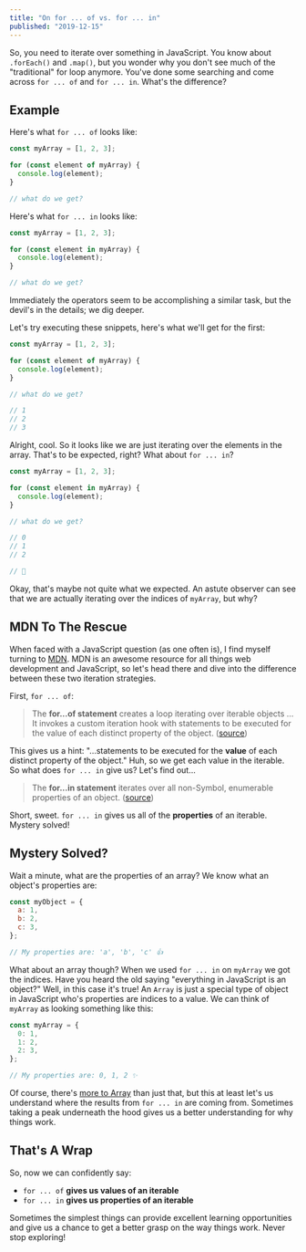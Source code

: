 ```yaml
---
title: "On for ... of vs. for ... in"
published: "2019-12-15"
---
```


So, you need to iterate over something in JavaScript. You know about `.forEach()` and `.map()`, but you wonder why you don't see much of the "traditional" for loop anymore. You've done some searching and come across `for ... of` and `for ... in`. What's the difference?

## Example

Here's what `for ... of` looks like:

```jsx
const myArray = [1, 2, 3];

for (const element of myArray) {
  console.log(element);
}

// what do we get?
```

Here's what `for ... in` looks like:

```jsx
const myArray = [1, 2, 3];

for (const element in myArray) {
  console.log(element);
}

// what do we get?
```

Immediately the operators seem to be accomplishing a similar task, but the devil's in the details; we dig deeper.

Let's try executing these snippets, here's what we'll get for the first:

```jsx
const myArray = [1, 2, 3];

for (const element of myArray) {
  console.log(element);
}

// what do we get?

// 1
// 2
// 3
```

Alright, cool. So it looks like we are just iterating over the elements in the array. That's to be expected, right? What about `for ... in`?

```jsx
const myArray = [1, 2, 3];

for (const element in myArray) {
  console.log(element);
}

// what do we get?

// 0
// 1
// 2

// 🤔
```

Okay, that's maybe not quite what we expected. An astute observer can see that we are actually iterating over the indices of `myArray`, but why?

## MDN To The Rescue

When faced with a JavaScript question (as one often is), I find myself turning to [MDN](https://developer.mozilla.org/). MDN is an awesome resource for all things web development and JavaScript, so let's head there and dive into the difference between these two iteration strategies.

First, `for ... of`:

> The **for...of statement** creates a loop iterating over iterable objects ... It invokes a custom iteration hook with statements to be executed for the value of each distinct property of the object. ([source](https://developer.mozilla.org/en-US/docs/Web/JavaScript/Reference/Statements/for...of))

This gives us a hint: "...statements to be executed for the **value** of each distinct property of the object." Huh, so we get each value in the iterable. So what does `for ... in` give us? Let's find out...

> The **for...in statement** iterates over all non-Symbol, enumerable properties of an object. ([source](https://developer.mozilla.org/en-US/docs/Web/JavaScript/Reference/Statements/for...in))

Short, sweet. `for ... in` gives us all of the **properties** of an iterable. Mystery solved!

## Mystery Solved?

Wait a minute, what are the properties of an array? We know what an object's properties are:

```jsx
const myObject = {
  a: 1,
  b: 2,
  c: 3,
};

// My properties are: 'a', 'b', 'c' 👍
```

What about an array though? When we used `for ... in` on `myArray` we got the indices. Have you heard the old saying "everything in JavaScript is an object?" Well, in this case it's true! An `Array` is just a special type of object in JavaScript who's properties are indices to a value. We can think of `myArray` as looking something like this:

```jsx
const myArray = {
  0: 1,
  1: 2,
  2: 3,
};

// My properties are: 0, 1, 2 ✨
```

Of course, there's [more to Array](https://developer.mozilla.org/en-US/docs/Web/JavaScript/Reference/Global_Objects/Array) than just that, but this at least let's us understand where the results from `for ... in` are coming from. Sometimes taking a peak underneath the hood gives us a better understanding for why things work.

## That's A Wrap

So, now we can confidently say:

- `for ... of` **gives us values of an iterable**
- `for ... in` **gives us properties of an iterable**

Sometimes the simplest things can provide excellent learning opportunities and give us a chance to get a better grasp on the way things work. Never stop exploring!
